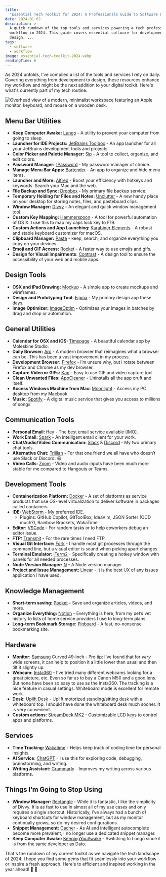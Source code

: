 ```yaml
---
title:
  'Essential Tech Toolkit for 2024: A Professionals Guide to Software & Services'
date: 2024-01-02
description: >-
  A quick rundown of the top tools and services powering a tech professional's
  workflow in 2024. This guide covers essential software for development,
  design, ...
tags:
  - software
  - workflow
image: essential-tech-toolkit-2024.webp
readingTime: 6
---
```


As 2024 unfolds, I've compiled a list of the tools and services I rely on daily.
Covering everything from development to design, these resources enhance my
workflow and might be the next addition to your digital toolkit. Here's what's
currently part of my tech routine.

![Overhead view of a modern, minimalist workspace featuring an Apple monitor, keyboard, and mouse on a wooden desk.](essential-tech-toolkit-2024.webp)

## Menu Bar Utilities

- **Keep Computer Awake:** [Lungo](https://sindresorhus.com/lungo) - A utility
  to prevent your computer from going to sleep.
- **Launcher for IDE Projects:**
  [JetBrains Toolbox](https://www.jetbrains.com/toolbox-app/) - An app launcher
  for all your JetBrains development tools and projects.
- **Color Picker and Palette Manager:** [Sip](https://sipapp.io/) - A tool to
  collect, organize, and edit colors.
- **Password Manager:** [1Password](https://1password.com/) - My password
  manager of choice.
- **Manage Menu Bar Apps:** [Bartender](https://www.macbartender.com/) - An app
  to organize and hide menu items.
- **Launcher and More:** [Alfred](https://www.alfredapp.com/) - Boost your
  efficiency with hotkeys and keywords. Search your Mac and the web.
- **File Backup and Sync:** [Dropbox](https://www.dropbox.com/) - My primary
  file backup service.
- **Temporary Holding for Files and Notes:**
  [Unclutter](https://unclutterapp.com/) - A new handy place on your desktop for
  storing notes, files, and pasteboard clips.
- **Window Manager:** [Divvy](https://mizage.com/divvy/) - An elegant and quick
  window management tool.
- **Custom Key Mapping:** [Hammerspoon](https://www.hammerspoon.org/) - A tool
  for powerful automation of OS X. I use this to map my caps lock key to F19.
- **Custom Actions and App Launching:**
  [Karabiner Elements](https://karabiner-elements.pqrs.org/) - A robust and
  stable keyboard customizer for macOS.
- **Clipboard Manager:** [Paste](https://pasteapp.io/) - keep, search, and
  organize everything you copy on your devices.
- **Emoji and GIF Access:** [Rocket](https://matthewpalmer.net/rocket/) - A
  faster way to use emojis and gifs.
- **Design for Visual Impairments:** [Contrast](https://usecontrast.com/) - A
  design tool to ensure the accessibility of your web and mobile apps.

## Design Tools

- **OSX and iPad Drawing:** [Mockup](https://mockup.io/) - A simple app to
  create mockups and wireframes.
- **Design and Prototyping Tool:** [Figma](https://www.figma.com/) - My primary
  design app these days.
- **Image Optimizer:** [ImageOptim](https://imageoptim.com/mac) - Optimizes your
  images in batches by drag and drop or automation.

## General Utilities

- **Calendar for OSX and iOS:**
  [Timepage](https://www.moleskine.com/en-us/shop/moleskine-smart/apps-and-services/timepage/) -
  A beautiful calendar app by Moleskine Studio.
- **Daily Browser:** [Arc](https://www.arc.net/) - A modern browser that
  reimagines what a browser can be. This has been a vast improvement in my
  process.
- **Development Browser:** [Firefox](https://www.mozilla.org/en-US/firefox/) -
  I’m unsure why, but I rotate between Firefox and Chrome as my dev browser.
- **Capture Video or GIFs:** [Kap](https://getkap.co/) - Easy to use GIF and
  video capture tool.
- **Clean Unwanted Files:** [AppCleaner](https://freemacsoft.net/appcleaner/) -
  Uninstalls all the app cruft and itself.
- **Access Windows Machine from Mac:**
  [Moonlight](https://moonlight-stream.org/) - Access my PC desktop from my
  Macbook.
- **Music:** [Spotify](https://www.spotify.com/) - A digital music service that
  gives you access to millions of songs.

## Communication Tools

- **Personal Email:** [Hey](https://hey.com/) - The best email service available
  (IMO).
- **Work Email:** [Spark](https://sparkmailapp.com/) - An intelligent email
  client for your work.
- **Chat/Audio/Video Communication:** [Slack](https://slack.com/) &
  [Discord](https://discord.com/) - My two primary chat tools.
- **Alternative Chat:** [Trillian](https://www.trillian.im/) - For that one
  friend we all have who doesn’t use Slack or Discord. 😆
- **Video Calls:** [Zoom](https://zoom.us/) - Video and audio inputs have been
  much more stable for me compared to Hangouts or Teams.

## Development Tools

- **Containerization Platform:** [Docker](https://www.docker.com/) - A set of
  platforms as service products that use OS-level virtualization to deliver
  software in packages called containers.
- **IDE:** [WebStorm](https://www.jetbrains.com/webstorm/) - My preferred IDE.
  - Plugins: GitHub Copilot, GitToolBox, IdeaVim, JSON Sorter (OCD much?),
    Rainbow Brackets, WakaTime
- **Editor:** [VSCode](https://code.visualstudio.com/) - For random tasks or to
  help coworkers debug an editor issue.
- **FTP:** [Transmit](https://panic.com/transmit/) **-** For the rare times I
  need FTP.
- **Visual Git Interface:** [Fork](https://fork.dev/) - I handle most git
  processes through the command line, but a visual editor is sound when picking
  apart changes.
- **Terminal Emulator:** [iTerm2](https://iterm2.com/) - Specifically creating a
  hotkey window with panels for all needed processes.
- **Node Version Manager:** [N](https://github.com/tj/n) - A Node version
  manager.
- **Project and Issue Management:** [Linear](https://linear.app/) - It is the
  best UX of any issues application I have used.

## Knowledge Management

- **Short-term saving:** [Pocket](https://getpocket.com/) - Save and organize
  articles, videos, and more.
- **Organize Everything:** [Notion](https://www.notion.so/) - Everything is
  here, from my pet’s vet history to lists of home service providers I use to
  long-term plans.
- **Long-term Bookmark Storage:** [Pinboard](https://pinboard.in/) - A fast,
  no-nonsense bookmarking site.

## Hardware

- **Monitor:** [Samsung](https://www.samsung.com/) Curved 49-inch - Pro tip:
  I’ve found that for _very_ wide screens, it can help to position it a little
  lower than usual and then tilt it slightly up.
- **Webcam:** [Insta360](https://www.insta360.com/) - I’ve tried many different
  webcams looking for a great picture, etc. Even so far as to buy a Canon M50
  and a good lens. But none have been so easy to use as the Insta360. The
  tracking is a nice feature in casual settings. Whiteboard mode is excellent
  for remote work.
- **Desk:** [Uplift Desk](https://www.upliftdesk.com/) - Uplift motorized
  standing/sitting desk with a whiteboard top. I should have done the whiteboard
  desk much sooner. It is very convenient.
- **Custom actions:**
  [StreamDeck MK2](https://www.elgato.com/us/en/p/stream-deck-mk2-black) -
  Customizable LCD keys to control apps and platforms.

## Services

- **Time Tracking:** [Wakatime](https://wakatime.com/) - Helps keep track of
  coding time for personal insights.
- **AI Service:** [ChatGPT](https://openai.com/) - I use this for exploring
  code, debugging, brainstorming, and writing.
- **Writing Assistant:** [Grammarly](https://www.grammarly.com/) - Improves my
  writing across various platforms.

## Things I’m Going to Stop Using

- **Window Manager:** [Rectangle](https://rectangleapp.com/) - While it is
  fantastic, I like the simplicity of Divvy. It is as fast to use in almost all
  of my use cases and only requires a single shortcut. Historically, I’ve always
  had a bunch of keyboard shortcuts for window management, but as my monitor
  continually grows, so do my desired configurations.
- **Snippet Management:** [Cacher](https://www.cacher.io/) - As AI and
  intelligent autocomplete become more prevalent, I no longer use a dedicated
  snippet manager.
- **Keep Computer Awake:** [KeepingYouAwake](https://keepingyouawake.app/) -
  Switching to Lungo since it is from the same developer as Dato.

That's the rundown of my current toolkit as we navigate the tech landscape
of 2024. I hope you find some gems that fit seamlessly into your workflow or
inspire a fresh approach. Here's to efficient and inspired working in the year
ahead! 🍾 🚀

